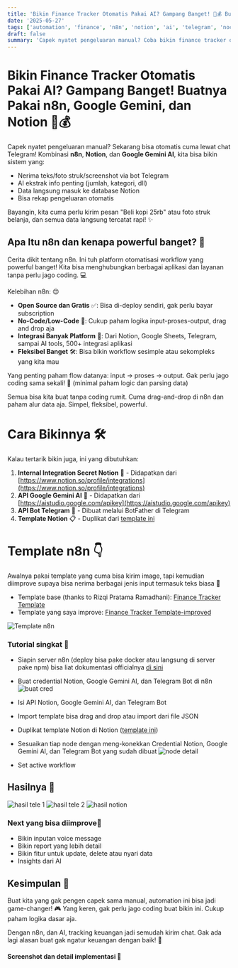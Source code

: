 ```yaml
---
title: 'Bikin Finance Tracker Otomatis Pakai AI? Gampang Banget! 🤖💰 Buatnya Pakai n8n, Google Gemini, dan Notion'
date: '2025-05-27'
tags: ['automation', 'finance', 'n8n', 'notion', 'ai', 'telegram', 'nocode', 'lowcode', 'gemini']
draft: false
summary: 'Capek nyatet pengeluaran manual? Coba bikin finance tracker otomatis pakai n8n, Notion, dan AI. Tinggal chat ke bot Telegram, semua data dirangkum AI dan langsung tercatat rapi di Notion! ✨'
---
```


# Bikin Finance Tracker Otomatis Pakai AI? Gampang Banget! Buatnya Pakai n8n, Google Gemini, dan Notion 🤖💰

Capek nyatet pengeluaran manual? Sekarang bisa otomatis cuma lewat chat Telegram! Kombinasi **n8n**, **Notion**, dan **Google Gemini AI**, kita bisa bikin sistem yang:

- Nerima teks/foto struk/screenshot via bot Telegram  
- AI ekstrak info penting (jumlah, kategori, dll)  
- Data langsung masuk ke database Notion  
- Bisa rekap pengeluaran otomatis  

Bayangin, kita cuma perlu kirim pesan "Beli kopi 25rb" atau foto struk belanja, dan semua data langsung tercatat rapi! ✨

## Apa Itu n8n dan kenapa powerful banget? 🚀

Cerita dikit tentang n8n. Ini tuh platform otomatisasi workflow yang powerful banget! Kita bisa menghubungkan berbagai aplikasi dan layanan tanpa perlu jago coding. 💻

Kelebihan n8n: 😍
- **Open Source dan Gratis** ✅: Bisa di-deploy sendiri, gak perlu bayar subscription
- **No-Code/Low-Code** 🧩: Cukup paham logika input-proses-output, drag and drop aja
- **Integrasi Banyak Platform** 🔄: Dari Notion, Google Sheets, Telegram, sampai AI tools, 500+ integrasi aplikasi
- **Fleksibel Banget** 🛠️: Bisa bikin workflow sesimple atau sekompleks yang kita mau

Yang penting paham flow datanya: input → proses → output. Gak perlu jago coding sama sekali! 🙌 (minimal paham logic dan parsing data)

Semua bisa kita buat tanpa coding rumit. Cuma drag-and-drop di n8n dan paham alur data aja. Simpel, fleksibel, powerful.

# Cara Bikinnya 🛠️

Kalau tertarik bikin juga, ini yang dibutuhkan:

1. **Internal Integration Secret Notion** 🔑 - Didapatkan dari [https://www.notion.so/profile/integrations](https://www.notion.so/profile/integrations)
2. **API Google Gemini AI** 🤖 - Didapatkan dari [https://aistudio.google.com/apikey](https://aistudio.google.com/apikey)
3. **API Bot Telegram** 💬 - Dibuat melalui BotFather di Telegram
4. **Template Notion** 📋 - Duplikat dari [template ini](https://battle-option-f5f.notion.site/200241ec407a80b4818ad5a1052d2b3d?v=200241ec407a81358320000cf264c9ae)

# Template n8n 👇
Awalnya pakai template yang cuma bisa kirim image, tapi kemudian diimprove supaya bisa nerima berbagai jenis input termasuk teks biasa 🔄

- Template base (thanks to Rizqi Pratama Ramadhani): [Finance Tracker Template](https://n8n.io/workflows/3960-automated-financial-tracker-telegram-invoices-to-notion-with-gemini-ai-reports/)
- Template yang saya improve: [Finance Tracker Template-improved](
https://drive.google.com/file/d/1tXEibyZChlPpIT8cK2rTpw3sY8D9msgq/view?usp=sharing
)

![Template n8n](/portfolio/images/template-n8n.png)

### Tutorial singkat 📝
- Siapin server n8n (deploy bisa pake docker atau langsung di server pake npm) bisa liat dokumentasi officialnya [di sini](https://docs.n8n.io/hosting/)


- Buat credential Notion, Google Gemini AI, dan Telegram Bot di n8n
![buat cred](/portfolio/images/buat-cred1.png)

- Isi API Notion, Google Gemini AI, dan Telegram Bot
- Import template bisa drag and drop atau import dari file JSON
- Duplikat template Notion di Notion ([template ini](https://battle-option-f5f.notion.site/200241ec407a80b4818ad5a1052d2b3d?v=200241ec407a81358320000cf264c9ae))

- Sesuaikan tiap node dengan meng-konekkan Credential Notion, Google Gemini AI, dan Telegram Bot yang sudah dibuat
![node detail](/portfolio/images/node-detail.png)

- Set active workflow

## Hasilnya 👀
![hasil tele 1](/portfolio/images/hasil1.png)
![hasil tele 2](/portfolio/images/hasil2.png)
![hasil notion](/portfolio/images/hasil2.png)

### Next yang bisa diimprove🚀
- Bikin inputan voice message
- Bikin report yang lebih detail
- Bikin fitur untuk update, delete atau nyari data
- Insights dari AI

## Kesimpulan 🎯

Buat kita yang gak pengen capek sama manual, automation ini bisa jadi game-changer! 🎮 Yang keren, gak perlu jago coding buat bikin ini. Cukup paham logika dasar aja.

Dengan n8n, dan AI, tracking keuangan jadi semudah kirim chat. Gak ada lagi alasan buat gak ngatur keuangan dengan baik! 💪

#### Screenshot dan detail implementasi 📸
